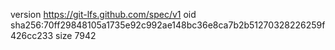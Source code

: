 version https://git-lfs.github.com/spec/v1
oid sha256:70ff29848105a1735e92c992ae148bc36e8ca7b2b51270328226259f426cc233
size 7942
